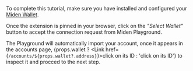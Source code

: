 
To complete this tutorial, make sure you have installed and configured your [Miden Wallet](https://miden.fi/).

Once the extension is pinned in your browser, click on the _"Select Wallet"_ button to accept the connection request from Miden Playground.

The Playground will automatically import your account, once it appears in the accounts page, {props.wallet ? <Link href={`/accounts/${props.wallet?.address}`}>click on its ID</Link> : 'click on its ID'} to inspect it and procced to the next step.
